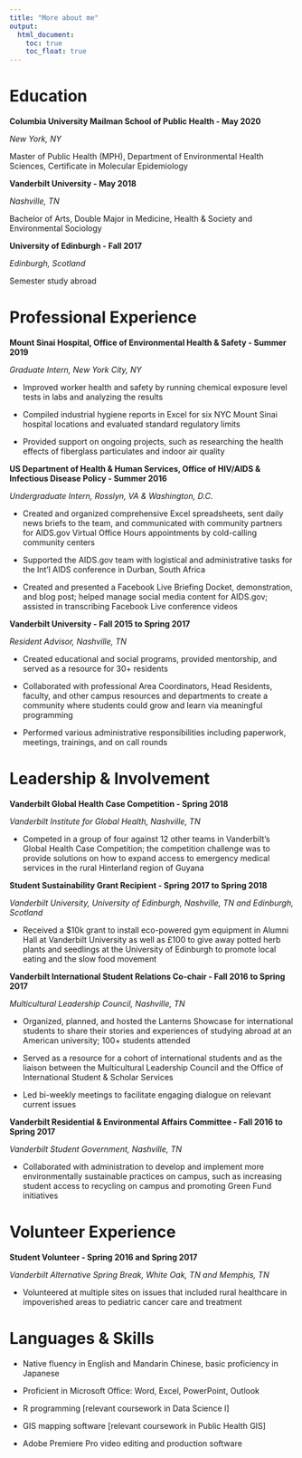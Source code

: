 ```yaml
---
title: "More about me"
output: 
  html_document:
    toc: true
    toc_float: true
---
```


# Education

**Columbia University Mailman School of Public Health - May 2020** 

_New York, NY_

Master of Public Health (MPH), Department of Environmental Health Sciences, Certificate in Molecular Epidemiology

**Vanderbilt University - May 2018**

_Nashville, TN_

Bachelor of Arts, Double Major in Medicine, Health & Society and Environmental Sociology

**University of Edinburgh - Fall 2017**

_Edinburgh, Scotland_

Semester study abroad


# Professional Experience

**Mount Sinai Hospital, Office of Environmental Health & Safety - Summer 2019**

_Graduate Intern, New York City, NY_

*   Improved worker health and safety by running chemical exposure level tests in labs and analyzing the results

*   Compiled industrial hygiene reports in Excel for six NYC Mount Sinai hospital locations and evaluated standard regulatory limits

*   Provided support on ongoing projects, such as researching the health effects of fiberglass particulates and indoor air quality


**US Department of Health & Human Services, Office of HIV/AIDS & Infectious Disease Policy - Summer 2016**

_Undergraduate Intern, Rosslyn, VA & Washington, D.C._

*   Created and organized comprehensive Excel spreadsheets, sent daily news briefs to the team, and communicated with community partners for AIDS.gov Virtual Office Hours appointments by cold-calling community centers

*   Supported the AIDS.gov team with logistical and administrative tasks for the Int’l AIDS conference in Durban, South Africa

*   Created and presented a Facebook Live Briefing Docket, demonstration, and blog post; helped manage social media content for AIDS.gov; assisted in transcribing Facebook Live conference videos


**Vanderbilt University - Fall 2015 to Spring 2017**

_Resident Advisor, Nashville, TN_

*   Created educational and social programs, provided mentorship, and served as a resource for 30+ residents

*   Collaborated with professional Area Coordinators, Head Residents, faculty, and other campus resources and departments to create a community where students could grow and learn via meaningful programming

*   Performed various administrative responsibilities including paperwork, meetings, trainings, and on call rounds


# Leadership & Involvement 

**Vanderbilt Global Health Case Competition - Spring 2018**

_Vanderbilt Institute for Global Health, Nashville, TN_

*   Competed in a group of four against 12 other teams in Vanderbilt’s Global Health Case Competition; the competition challenge was to provide solutions on how to expand access to emergency medical services in the rural Hinterland region of Guyana


**Student Sustainability Grant Recipient - Spring 2017 to Spring 2018**

_Vanderbilt University, University of Edinburgh, Nashville, TN and Edinburgh, Scotland_

*   Received a $10k grant to install eco-powered gym equipment in Alumni Hall at Vanderbilt University as well as £100 to give away potted herb plants and seedlings at the University of Edinburgh to promote local eating and the slow food movement


**Vanderbilt International Student Relations Co-chair - Fall 2016 to Spring 2017**

_Multicultural Leadership Council, Nashville, TN_ 

*   Organized, planned, and hosted the Lanterns Showcase for international students to share their stories and experiences of studying abroad at an American university; 100+ students attended

*   Served as a resource for a cohort of international students and as the liaison between the Multicultural Leadership Council and the Office of International Student & Scholar Services

*   Led bi-weekly meetings to facilitate engaging dialogue on relevant current issues

**Vanderbilt Residential & Environmental Affairs Committee - Fall 2016 to Spring 2017**

_Vanderbilt Student Government, Nashville, TN_ 

*   Collaborated with administration to develop and implement more environmentally sustainable practices on campus, such as increasing student access to recycling on campus and promoting Green Fund initiatives


# Volunteer Experience

**Student Volunteer - Spring 2016 and Spring 2017** 

_Vanderbilt Alternative Spring Break, White Oak, TN and Memphis, TN_ 

*   Volunteered at multiple sites on issues that included rural healthcare in impoverished areas to pediatric cancer care and treatment


# Languages & Skills 
*   Native fluency in English and Mandarin Chinese, basic proficiency in Japanese

*   Proficient in Microsoft Office: Word, Excel, PowerPoint, Outlook

*   R programming [relevant coursework in Data Science I]

*   GIS mapping software [relevant coursework in Public Health GIS]

*   Adobe Premiere Pro video editing and production software

